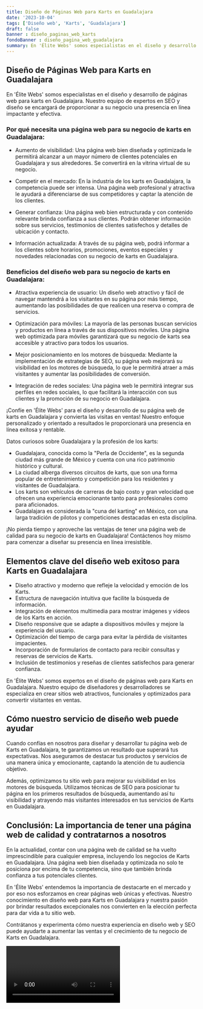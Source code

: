 ```yaml
---
title: Diseño de Páginas Web para Karts en Guadalajara
date: '2023-10-04'
tags: ['Diseño web', 'Karts', 'Guadalajara']
draft: false
banner : diseño_paginas_web_karts
fondoBanner : diseño_pagina_web_guadalajara
summary: En 'Élite Webs' somos especialistas en el diseño y desarrollo de páginas web para karts en Guadalajara. Nuestro equipo de expertos en SEO y diseño se encargará de proporcionar a su negocio una presencia en línea impactante y efectiva.
---
```


## Diseño de Páginas Web para Karts en Guadalajara

En 'Élite Webs' somos especialistas en el diseño y desarrollo de páginas web para karts en Guadalajara. Nuestro equipo de expertos en SEO y diseño se encargará de proporcionar a su negocio una presencia en línea impactante y efectiva.

### Por qué necesita una página web para su negocio de karts en Guadalajara:

- Aumento de visibilidad: Una página web bien diseñada y optimizada le permitirá alcanzar a un mayor número de clientes potenciales en Guadalajara y sus alrededores. Se convertirá en la vitrina virtual de su negocio.

- Competir en el mercado: En la industria de los karts en Guadalajara, la competencia puede ser intensa. Una página web profesional y atractiva le ayudará a diferenciarse de sus competidores y captar la atención de los clientes.

- Generar confianza: Una página web bien estructurada y con contenido relevante brinda confianza a sus clientes. Podrán obtener información sobre sus servicios, testimonios de clientes satisfechos y detalles de ubicación y contacto.

- Información actualizada: A través de su página web, podrá informar a los clientes sobre horarios, promociones, eventos especiales y novedades relacionadas con su negocio de karts en Guadalajara.

### Beneficios del diseño web para su negocio de karts en Guadalajara:

- Atractiva experiencia de usuario: Un diseño web atractivo y fácil de navegar mantendrá a los visitantes en su página por más tiempo, aumentando las posibilidades de que realicen una reserva o compra de servicios.

- Optimización para móviles: La mayoría de las personas buscan servicios y productos en línea a través de sus dispositivos móviles. Una página web optimizada para móviles garantizará que su negocio de karts sea accesible y atractivo para todos los usuarios.

- Mejor posicionamiento en los motores de búsqueda: Mediante la implementación de estrategias de SEO, su página web mejorará su visibilidad en los motores de búsqueda, lo que le permitirá atraer a más visitantes y aumentar las posibilidades de conversión.

- Integración de redes sociales: Una página web le permitirá integrar sus perfiles en redes sociales, lo que facilitará la interacción con sus clientes y la promoción de su negocio en Guadalajara.

¡Confíe en 'Élite Webs' para el diseño y desarrollo de su página web de karts en Guadalajara y convierta las visitas en ventas! Nuestro enfoque personalizado y orientado a resultados le proporcionará una presencia en línea exitosa y rentable.

Datos curiosos sobre Guadalajara y la profesión de los karts:
- Guadalajara, conocida como la "Perla de Occidente", es la segunda ciudad más grande de México y cuenta con una rico patrimonio histórico y cultural.
- La ciudad alberga diversos circuitos de karts, que son una forma popular de entretenimiento y competición para los residentes y visitantes de Guadalajara.
- Los karts son vehículos de carreras de bajo costo y gran velocidad que ofrecen una experiencia emocionante tanto para profesionales como para aficionados.
- Guadalajara es considerada la "cuna del karting" en México, con una larga tradición de pilotos y competiciones destacadas en esta disciplina.

¡No pierda tiempo y aproveche las ventajas de tener una página web de calidad para su negocio de karts en Guadalajara! Contáctenos hoy mismo para comenzar a diseñar su presencia en línea irresistible.

<GifSeo />

<Cta />

## Elementos clave del diseño web exitoso para Karts en Guadalajara

- Diseño atractivo y moderno que refleje la velocidad y emoción de los Karts.
- Estructura de navegación intuitiva que facilite la búsqueda de información.
- Integración de elementos multimedia para mostrar imágenes y videos de los Karts en acción.
- Diseño responsive que se adapte a dispositivos móviles y mejore la experiencia del usuario.
- Optimización del tiempo de carga para evitar la pérdida de visitantes impacientes.
- Incorporación de formularios de contacto para recibir consultas y reservas de servicios de Karts.
- Inclusión de testimonios y reseñas de clientes satisfechos para generar confianza.

En 'Élite Webs' somos expertos en el diseño de páginas web para Karts en Guadalajara. Nuestro equipo de diseñadores y desarrolladores se especializa en crear sitios web atractivos, funcionales y optimizados para convertir visitantes en ventas.

## Cómo nuestro servicio de diseño web puede ayudar

Cuando confías en nosotros para diseñar y desarrollar tu página web de Karts en Guadalajara, te garantizamos un resultado que superará tus expectativas. Nos aseguramos de destacar tus productos y servicios de una manera única y emocionante, captando la atención de tu audiencia objetivo.

Además, optimizamos tu sitio web para mejorar su visibilidad en los motores de búsqueda. Utilizamos técnicas de SEO para posicionar tu página en los primeros resultados de búsqueda, aumentando así tu visibilidad y atrayendo más visitantes interesados en tus servicios de Karts en Guadalajara.

## Conclusión: La importancia de tener una página web de calidad y contratarnos a nosotros

En la actualidad, contar con una página web de calidad se ha vuelto imprescindible para cualquier empresa, incluyendo los negocios de Karts en Guadalajara. Una página web bien diseñada y optimizada no solo te posiciona por encima de tu competencia, sino que también brinda confianza a tus potenciales clientes.

En 'Élite Webs' entendemos la importancia de destacarte en el mercado y por eso nos esforzamos en crear páginas web únicas y efectivas. Nuestro conocimiento en diseño web para Karts en Guadalajara y nuestra pasión por brindar resultados excepcionales nos convierten en la elección perfecta para dar vida a tu sitio web.

Contrátanos y experimenta cómo nuestra experiencia en diseño web y SEO puede ayudarte a aumentar las ventas y el crecimiento de tu negocio de Karts en Guadalajara.

<Video />

<CtaBot job='Karts' city='Guadalajara'/>

<Gmaps query='Guadalajara+españa+maps' />
